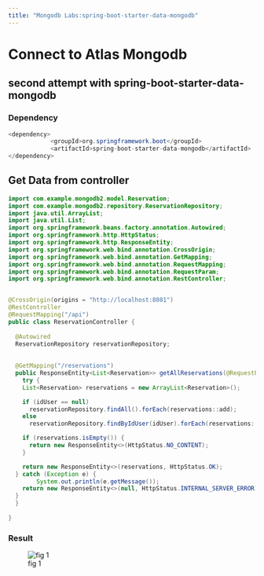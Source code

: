 ```yaml
---
title: "Mongodb Labs:spring-boot-starter-data-mongodb"
---
```


# Connect to Atlas Mongodb


## second attempt with spring-boot-starter-data-mongodb

### Dependency

```java
<dependency>
			<groupId>org.springframework.boot</groupId>
			<artifactId>spring-boot-starter-data-mongodb</artifactId>
</dependency>
```


## Get Data from controller

```java
import com.example.mongodb2.model.Reservation;
import com.example.mongodb2.repository.ReservationRepository;
import java.util.ArrayList;
import java.util.List;
import org.springframework.beans.factory.annotation.Autowired;
import org.springframework.http.HttpStatus;
import org.springframework.http.ResponseEntity;
import org.springframework.web.bind.annotation.CrossOrigin;
import org.springframework.web.bind.annotation.GetMapping;
import org.springframework.web.bind.annotation.RequestMapping;
import org.springframework.web.bind.annotation.RequestParam;
import org.springframework.web.bind.annotation.RestController;


@CrossOrigin(origins = "http://localhost:8081")
@RestController
@RequestMapping("/api")
public class ReservationController {
        
  @Autowired
  ReservationRepository reservationRepository;
  
  
  @GetMapping("/reservations")
  public ResponseEntity<List<Reservation>> getAllReservations(@RequestParam(required = false) Integer idUser) {
    try {
    List<Reservation> reservations = new ArrayList<Reservation>();

    if (idUser == null)
      reservationRepository.findAll().forEach(reservations::add);
    else
      reservationRepository.findByIdUser(idUser).forEach(reservations::add);

    if (reservations.isEmpty()) {
      return new ResponseEntity<>(HttpStatus.NO_CONTENT);
    }

    return new ResponseEntity<>(reservations, HttpStatus.OK);
  } catch (Exception e) {
        System.out.println(e.getMessage());
    return new ResponseEntity<>(null, HttpStatus.INTERNAL_SERVER_ERROR);
  }
  }
  
}
```

### Result

![fig 1](../images/mongodbqueryresult.png)